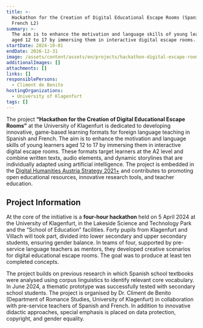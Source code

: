 ```yaml
---
title: >-
  Hackathon for the Creation of Digital Educational Escape Rooms (Spanish and
  French L2)
summary: >-
  The aim is to enhance the motivation and language skills of young learners
  aged 12 to 17 by immersing them in interactive digital escape rooms. 
startDate: 2024-10-01
endDate: 2026-12-31
image: /assets/content/assets/en/projects/hackathon-digital-escape-rooms/image.png
additionalImages: []
attachments: []
links: []
responsiblePersons:
  - Climent de Benito
hostingOrganizations:
  - University of Klagenfurt
tags: []
---
```

The project **“Hackathon for the Creation of Digital Educational Escape Rooms”** at the University of Klagenfurt is dedicated to developing innovative, game-based learning formats for foreign language teaching in Spanish and French. The aim is to enhance the motivation and language skills of young learners aged 12 to 17 by immersing them in interactive digital escape rooms. These formats target learners at the A2 level and combine written texts, audio elements, and dynamic storylines that are individually adapted using artificial intelligence. The project is embedded in the [Digital Humanities Austria Strategy 2021+](https://gams.uni-graz.at/o:clariah.dha-strategie-2021) and contributes to promoting open educational resources, innovative research tools, and teacher education.

## Project Information

At the core of the initiative is a **four-hour hackathon** held on 5 April 2024 at the University of Klagenfurt, in the Lakeside Science and Technology Park and the “School of Education” facilities. Forty pupils from Klagenfurt and Villach will took part, divided into lower secondary and upper secondary students, ensuring gender balance. In teams of four, supported by pre-service language teachers as mentors, they developed creative scenarios for digital educational escape rooms. The goal was to produce at least ten completed concepts.

The project builds on previous research in which Spanish school textbooks were analysed using corpus linguistics to identify relevant core vocabulary. In June 2024, a thematic prototype was successfully tested with secondary school students. The project is organised by Dr. Climent de Benito (Department of Romance Studies, University of Klagenfurt) in collaboration with pre-service teachers of Spanish and French. In addition to innovative didactic approaches, special emphasis is placed on data protection, copyright, and gender equality.
